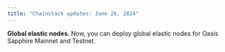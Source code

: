 ```yaml
---
title: "Chainstack updates: June 26, 2024"
---
```

**Global elastic nodes**. Now, you can deploy global elastic nodes for Oasis Sapphire Mainnet and Testnet.
